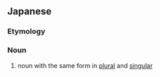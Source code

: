 ==Japanese==
{{ja-kanjitab|たん|ふく|k2=ぷく|どう|けい|yomi=on}}

===Etymology===
{{compound|単複|同形|t1=singular and plural|t2=same form|lang=ja|sort=たんぷくどうけい}}

===Noun===
{{ja-noun|たんぷくどうけい}}

# {{lb|ja|grammar|sort=たんぷくどうけい}} noun with the same form in [[plural]] and [[singular]]